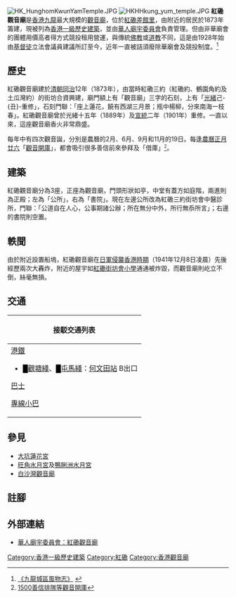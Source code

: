 [[File:HK_HunghomKwunYamTemple.JPG|thumb]]
[[File:HKHHkung_yum_temple.JPG|thumb]]
'''紅磡觀音廟'''是[[香港|香港]][[九龍|九龍]]最大規模的[[觀音|觀音]][[廟|廟]]，位於[[紅磡|紅磡]][[差館里|差館里]]，由附近的居民於1873年籌建，現被列為[[香港一級歷史建築|香港一級歷史建築]]，並由[[華人廟宇委員會|華人廟宇委員會]]負責管理。但由非華廟會的團體用價高者得方式競投租用營運，與傳統[[佛教|佛教]]或[[道教|道教]]不同，這是由1928年始由[[基督徒|基督徒]]立法會議員建議所訂至今，近年一直被詰須廢除華廟會及競投制度。<ref>[http://www.districtcouncils.gov.hk/klc_d/chinese/doc/KCD_Heritage_Txt.pdf 《九龍城區風物志》] {{webarchive|url=https://web.archive.org/web/20110626052135/http://www.districtcouncils.gov.hk/klc_d/chinese/doc/KCD_Heritage_Txt.pdf |date=2011-06-26 }}</ref>

== 歷史 ==
紅磡觀音廟建於[[清朝|清朝]][[同治|同治]]12年（1873年），由當時紅磡三約（紅磡約、鶴園角約及土瓜灣約）的街坊合資興建，廟門額上有「觀音廟」三字的石刻，上有「[[光緒|光緒]]己-{丑}-重修」，石刻門聯：「座上蓮花，饒有西湖三月景；瓶中楊柳，分來南海一枝春」。紅磡觀音廟曾於光緒十五年（1889年）及[[宣統|宣統]]二年（1901年）重修。一直以來，這座觀音廟香火非常鼎盛。

每年中有四次觀音誕，分別是農曆的2月、6月、9月和11月的19日。每逢[[農曆|農曆]][[正月廿六|正月廿六]]「[[觀音開庫|觀音開庫]]」，都會吸引很多善信前來參拜及「借庫」<small><ref>[http://the-sun.on.cc/channels/news/20070315/20070315023002_0000.html 1500善信排隊等觀音開庫]</ref></small>。

==建築==
紅磡觀音廟分為3座，正座為觀音廟，門頭形狀如亭，中堂有蓋方如庭階，兩進則為正殿；左為「公所」，右為「書院」。現在左邊公所改為紅磡三約街坊會中醫診所，門聯：「公道自在人心，公事期諸公辦；所在無分中外，所行無忝所言」；右邊的書院則空置。

== 軼聞 ==
{{seealso|紅磡街坊會小學}}
由於附近設置船塢，紅磡觀音廟在[[香港日佔時期|日軍侵襲香港時期]]（1941年12月8日凌晨）先後經歷兩次大轟炸，附近的屋宇如[[紅磡街坊會小學|紅磡街坊會小學]]通通被炸毀，而觀音廟則屹立不倒，絲毫無損。

==交通==
{| class="mw-collapsible mw-collapsed wikitable" style="background:white; margin: 0 auto; width: auto;" 
! 接駁交通列表
|-
|
;[[港鐵|港鐵]]
*<font color="{{觀塘綫色彩}}">█</font>[[觀塘綫|觀塘綫]]、<font color="{{屯馬綫色彩}}">█</font>[[屯馬綫|屯馬綫]]：[[何文田站|何文田站]] B出口
;[[香港巴士|巴士]]
{{九龍新界巴士簡單列表|2E|5C|6C|6F|6X|7B|8|8A|11K|11X|12A|15|15X|21|30X|85X|230X|297|796X}}{{過海隧道巴士簡單列表|106|106P|107P|115}}{{大嶼山巴士簡單列表|E23|E23A|N23}}
;[[專線小巴|專線小巴]]
{{九龍專線小巴簡單列表|6|8|8S|13}}
|}

== 參見 ==
*[[大坑蓮花宮|大坑蓮花宮]]
*[[旺角水月宮|旺角水月宮]]及[[鴨脷洲水月宮|鴨脷洲水月宮]]
*[[白沙灣觀音廟|白沙灣觀音廟]]

==註腳==
<div class="references-small">
<references />
</div>

== 外部連結 ==
{{commonscat|Kwun Yum Temple, Hung Hom}}
* [http://www.ctc.org.hk/b5/directcontrol/temple12.asp 華人廟宇委員會：紅磡觀音廟]

{{香港一級歷史建築}}

[[Category:香港一級歷史建築|Category:香港一級歷史建築]]
[[Category:紅磡|Category:紅磡]]
[[Category:香港觀音廟|Category:香港觀音廟]]